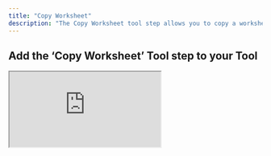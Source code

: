 ```yaml
---
title: "Copy Worksheet"
description: "The Copy Worksheet tool step allows you to copy a worksheet from one Google Sheet to another"
---
```


## Add the ‘Copy Worksheet’ Tool step to your Tool



<div style={{
  position: "relative",
  boxSizing: "content-box",
  maxHeight: "80vh",
  width: "100%",
  aspectRatio: "1.7431192660550459",
  padding: "24px 0"
}}>
  <iframe
    src="https://app.supademo.com/embed/cmewcrxj47sj1v9kqudqh9i9j?embed_v=2&utm_source=embed"
    loading="lazy"
    title="Google Sheets Copy Worksheet"
    allow="clipboard-write"
    webkitallowfullscreen="true"
    mozallowfullscreen="true"
    allowFullScreen
    style={{
      position: "absolute",
      top: 0,
      left: 0,
      width: "100%",
      height: "100%",
      border: "3px solid #5E43CE",
      borderRadius: "10px",
      objectFit: "cover"
    }}
  />
</div>



You can add the ‘Copy Worksheet’ Tool step to your Tool by:

1. Creating a new Tool, then searching for the ‘Copy Worksheet’ Tool step
2. Click ‘Expand’ to see the full Tool step
3. Using the dropdown menu:
    - Select the account you would like to use.
    - Select the Drive you would like to use.
    - Select the Spreadsheet that the worksheet is in.
    - Select the worksheet you would like to copy.
    - Select the Spreadsheet you would like to copy the worksheet to.
4. Click 'Run step' to test out the Tool




## Parameters

<ParamField path="Drive" type="string">
  The Drive you want to use. By default, the tool uses "My Drive".
</ParamField>

<ParamField path="Spreadsheet ID (Template)" type="string" required>
    Enter the ID of the spreadsheet where the original worksheet is located.
</ParamField>

<ParamField path="Worksheet ID" type="string" required>
  Enter the ID of the worksheet you want to copy.
</ParamField>

<ParamField path="Spreadsheet ID (Target)" type="string" required>
  Enter the ID of the spreadsheet where you want to copy the worksheet to.
</ParamField>

## Frequently asked questions (FAQs)

<AccordionGroup>
<Accordion title="Can I copy a worksheet to the same spreadsheet?">
    Yes, you can copy a worksheet to the same spreadsheet. This behaviour would be the same as duplicating a worksheet.
</Accordion>   
<Accordion title="Will the formatting be preserved?">
    Yes, all cell values, formulas, and formatting in the original worksheet will be copied to the new one.
</Accordion>
<Accordion title="Does this tool copy scripts, macros, or protected ranges?">
    No, this tool only copies the worksheet contents (data and formatting). Scripts, macros, and protected ranges will not be copied.
</Accordion>
</AccordionGroup>



